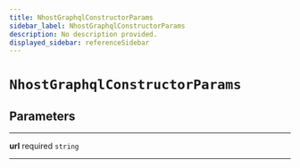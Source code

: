 ```yaml
---
title: NhostGraphqlConstructorParams
sidebar_label: NhostGraphqlConstructorParams
description: No description provided.
displayed_sidebar: referenceSidebar
---
```


# `NhostGraphqlConstructorParams`

## Parameters

---

**<span className="parameter-name">url</span>** <span className="optional-status">required</span> `string`

---
